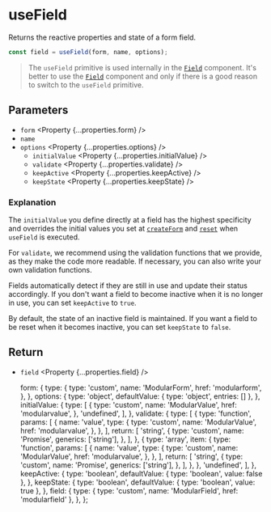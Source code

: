
<Title>useField | Modular Forms</Title>
<Meta
  name="description"
  content="Returns the reactive properties and state of a form field."
/>

# useField

Returns the reactive properties and state of a form field.

```ts
const field = useField(form, name, options);
```

> The `useField` primitive is used internally in the <A href="/api/Field">`Field`</A> component. It's better to use the <A href="/api/Field">`Field`</A> component and only if there is a good reason to switch to the `useField` primitive.

## Parameters

- `form` <Property {...properties.form} />
- `name` <Property type="string" />
- `options` <Property {...properties.options} />
  - `initialValue` <Property {...properties.initialValue} />
  - `validate` <Property {...properties.validate} />
  - `keepActive` <Property {...properties.keepActive} />
  - `keepState` <Property {...properties.keepState} />

### Explanation

The `initialValue` you define directly at a field has the highest specificity and overrides the initial values you set at <A href="/api/createForm">`createForm`</A> and <A href="/api/reset">`reset`</A> when `useField` is executed.

For `validate`, we recommend using the validation functions that we provide, as they make the code more readable. If necessary, you can also write your own validation functions.

Fields automatically detect if they are still in use and update their status accordingly. If you don't want a field to become inactive when it is no longer in use, you can set `keepActive` to `true`.

By default, the state of an inactive field is maintained. If you want a field to be reset when it becomes inactive, you can set `keepState` to `false`.

## Return

- `field` <Property {...properties.field} />

  form: {
    type: {
      type: 'custom',
      name: 'ModularForm',
      href: 'modularform',
    },
  },
  options: {
    type: 'object',
    defaultValue: { type: 'object', entries: [] },
  },
  initialValue: {
    type: [
      {
        type: 'custom',
        name: 'ModularValue',
        href: 'modularvalue',
      },
      'undefined',
    ],
  },
  validate: {
    type: [
      {
        type: 'function',
        params: [
          {
            name: 'value',
            type: {
              type: 'custom',
              name: 'ModularValue',
              href: 'modularvalue',
            },
          },
        ],
        return: [
          'string',
          {
            type: 'custom',
            name: 'Promise',
            generics: ['string'],
          },
        ],
      },
      {
        type: 'array',
        item: {
          type: 'function',
          params: [
            {
              name: 'value',
              type: {
                type: 'custom',
                name: 'ModularValue',
                href: 'modularvalue',
              },
            },
          ],
          return: [
            'string',
            {
              type: 'custom',
              name: 'Promise',
              generics: ['string'],
            },
          ],
        },
      },
      'undefined',
    ],
  },
  keepActive: {
    type: 'boolean',
    defaultValue: { type: 'boolean', value: false },
  },
  keepState: {
    type: 'boolean',
    defaultValue: { type: 'boolean', value: true },
  },
  field: {
    type: { type: 'custom', name: 'ModularField', href: 'modularfield' },
  },
};
